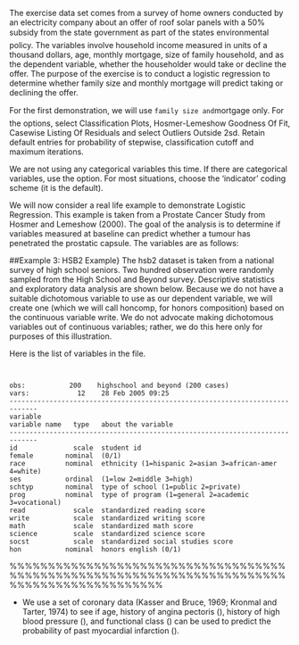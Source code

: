 


\section*{Example 1: Exercise Data Set}
The exercise data set comes from a survey of home owners
conducted by an electricity company about an offer of roof solar panels with a 50\% subsidy
from the state government as part of the states environmental policy. The variables involve
household income measured in units of a thousand dollars, age, monthly mortgage, size of
family household, and as the dependent variable, whether the householder would take or decline the offer.
The purpose of the exercise is to conduct a logistic regression to determine whether family
size and monthly mortgage will predict taking or declining the offer.

For the first demonstration, we will use `family size and
`mortgage only. For the options, select Classification Plots, Hosmer-Lemeshow Goodness
Of Fit, Casewise Listing Of Residuals and select Outliers Outside 2sd. Retain default
entries for probability of stepwise, classification cutoff and maximum iterations.

\begin{figure}[h!]
\begin{center}
  % Requires \usepackage{graphicx}
  \includegraphics[scale=0.8]{images/Logistic10}\\
  \caption{Selected Options for Exercises}
\end{center}
\end{figure}

We are not using any categorical variables this time. If there are categorical variables, use the \textbf{\textit{categorical}} option. For most situations, choose the indicator coding scheme (it is the
default).


\begin{figure}
\begin{center}
  % Requires \usepackage{graphicx}
  \includegraphics[scale=0.6]{images/Logistic4}\\
  \caption{Variables in / not in the equation}
\end{center}
\end{figure}


\section*{Hosmer-Lemeshow Prostate Example}
We will now consider a real life example to demonstrate Logistic Regression. This example is taken from a Prostate Cancer Study from Hosmer and Lemeshow (2000). The goal of the analysis is to determine if variables
measured at baseline can predict whether a tumour has penetrated the prostatic capsule. The variables are as follows:
\begin{center}
\begin{figure}[h!]
  % Requires \usepackage{graphicx}
  \includegraphics[scale=0.6]{images/LogWeek10C.jpg}\\
  \caption{Variables}
\end{figure}
\end{center}



##Example 3: HSB2 Example}
The hsb2 dataset is taken from a national survey of high school seniors. Two hundred observation were randomly sampled from the High School and Beyond survey. Descriptive statistics and exploratory data analysis are shown below.
Because we do not have a suitable dichotomous variable to use as our dependent variable, we will create one (which we will call honcomp, for honors composition) based on the continuous variable write.  We do not advocate making dichotomous variables out of continuous variables; rather, we do this here only for purposes of this illustration.


Here is the list of variables in the file.
<pre><code>

obs:           200    highschool and beyond (200 cases)
vars:            12    28 Feb 2005 09:25
-----------------------------------------------------------------------------
variable
variable name   type   about the variable
-----------------------------------------------------------------------------
id              scale  student id
female        nominal  (0/1)
race          nominal  ethnicity (1=hispanic 2=asian 3=african-amer 4=white)
ses           ordinal  (1=low 2=middle 3=high)
schtyp        nominal  type of school (1=public 2=private)
prog          nominal  type of program (1=general 2=academic 3=vocational)
read            scale  standardized reading score
write           scale  standardized writing score
math            scale  standardized math score
science         scale  standardized science score
socst           scale  standardized social studies score
hon           nominal  honors english (0/1)
</code></pre>




%%%%%%%%%%%%%%%%%%%%%%%%%%%%%%%%%%%%%%%%%%%%%%%%%%%%%%%%%%%%%%%%%%%%%%%%%%%%%%%%%%%%%%%%%%%%

\section*{Kasser and Bruce Infarction Data Example}

*  We use a set of coronary data (Kasser and Bruce, 1969;
Kronmal and Tarter, 1974) to see if age, history of angina pectoris (\texttt{ANGINA:
yes, no}), history of high blood pressure (\texttt{HIGHBP: yes, no}), and functional class
(\texttt{FUNCTION: none, minimal, moderate, and more than moderate}) can be used to
predict the probability of past myocardial infarction (\texttt{INFARCT: yes, no}).



